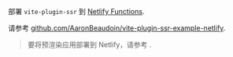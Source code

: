 
部署 `vite-plugin-ssr` 到 [Netlify Functions](https://www.netlify.com/products/functions/).

请参考 [github.com/AaronBeaudoin/vite-plugin-ssr-example-netlify](https://github.com/AaronBeaudoin/vite-plugin-ssr-example-netlify).

> 要将预渲染应用部署到 Netlify，请参考 <Link href="/netlify" />.
